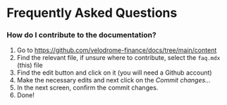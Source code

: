 # Frequently Asked Questions

### How do I contribute to the documentation?

1. Go to https://github.com/velodrome-finance/docs/tree/main/content
2. Find the relevant file, if unsure where to contribute, select the `faq.mdx` (this) file
3. Find the edit button and click on it (you will need a Github account)
4. Make the necessary edits and next click on the _Commit changes..._
5. In the next screen, confirm the commit changes.
6. Done!
